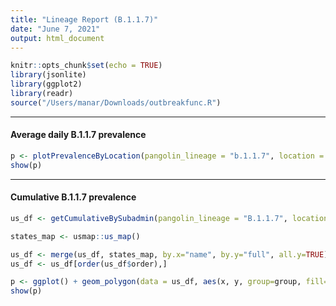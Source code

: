```yaml
---
title: "Lineage Report (B.1.1.7)"
date: "June 7, 2021"
output: html_document
---
```


```r
knitr::opts_chunk$set(echo = TRUE)
library(jsonlite)
library(ggplot2)
library(readr)
source("/Users/manar/Downloads/outbreakfunc.R")
```

------

#### **Average daily B.1.1.7 prevalence**

```r
p <- plotPrevalenceByLocation(pangolin_lineage = "b.1.1.7", location = "united states", include_title = T)
show(p)
```

---------

#### **Cumulative B.1.1.7 prevalence**

```r
us_df <- getCumulativeBySubadmin(pangolin_lineage = "B.1.1.7", location = "United States")

states_map <- usmap::us_map()

us_df <- merge(us_df, states_map, by.x="name", by.y="full", all.y=TRUE)
us_df <- us_df[order(us_df$order),] 

p <- ggplot() + geom_polygon(data = us_df, aes(x, y, group=group, fill=proportion), color="gray25", size=0.3) + scale_fill_gradient(low = "lemonchiffon", high = "lightseagreen", name = "Cumulative prevalence \nof B.1.1.7", labels = scales::percent) + ggplot2::theme_void() + coord_map(projection="albers", lat0=39, lat1=45)
show(p)
```

